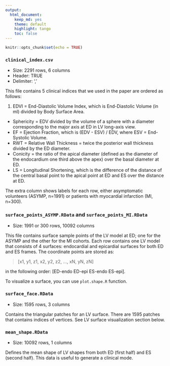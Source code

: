 ```yaml
---
output: 
  html_document: 
    keep_md: yes
    theme: default
    highlight: tango
    toc: false
---
```


```r
knitr::opts_chunk$set(echo = TRUE)
```

### `clinical_index.csv`

* Size: 2291 rows, 6 columns
* Header: TRUE
* Delimiter: ','

This file contains 5 clinical indices that we used in the paper are ordered as follows:

1. EDVI = End-Diastolic Volume Index, which is End-Diastolic Volume (in ml) divided by Body Surface Area.
* Sphericity = EDV divided by the volume of a sphere with a diameter corresponding to the major axis at ED in LV long-axis view.
* EF = Ejection Fraction, which is (EDV - ESV) / EDV, where ESV = End-Systolic Volume.
* RWT = Relative Wall Thickness = twice the posterior wall thickness divided by the ED diameter.
* Conicity = the ratio of the apical diameter (defined as the diameter of the endocardium one third above the apex) over the basal diameter at ED.
* LS = Longitudinal Shortening, which is the difference of the distance of the central basal point to the apical point at ED and ES over the distance at ED.

The extra column shows labels for each row, either asymptomatic volunteers (ASYMP, n=1991) or patients with myocardial infarction (MI, n=300).

### `surface_points_ASYMP.RData` and `surface_points_MI.RData`

* Size: 1991 or 300 rows, 10092 columns

This file contains surface sample points of the LV model at ED; one for the ASYMP and the other for the MI cohorts. Each row contains one LV model that consists of 4 surfaces: endocardial and epicardial surfaces for both ED and ES frames. The coordinate points are stored as:

> [x1, y1, z1, x2, y2, z2, ..., xN, yN, zN]

in the following order: [ED-endo ED-epi ES-endo ES-epi].

To visualize a surface, you can use `plot.shape.R` function.

### `surface_face.RData`

* Size: 1595 rows, 3 columns

Contains the triangular patches for an LV surface. There are 1595 patches that contains indices of vertices. See LV surface visualization section below.

### `mean_shape.RData`

* Size: 10092 rows, 1 columns

Defines the mean shape of LV shapes from both ED (first half) and ES (second half). This data is useful to generate a clinical mode.
